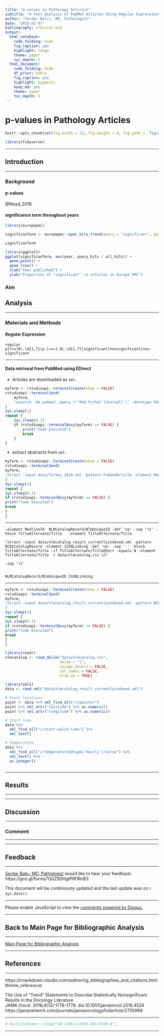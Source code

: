 ```yaml
---
title: "p-values in Pathology Articles"
subtitle: "A Text Analysis of PubMed Articles Using Regular Expression"
author: "Serdar Balcı, MD, Pathologist"
date: '2019-01-07'
bibliography: crossref.bib
output: 
  html_notebook: 
    code_folding: hide
    fig_caption: yes
    highlight: tango
    theme: paper
    toc_depth: 5
  html_document: 
    code_folding: hide
    df_print: kable
    fig_caption: yes
    highlight: pygments
    keep_md: yes
    theme: paper
    toc_depth: 5
---
```


# p-values in Pathology Articles {.tabset .tabset-fade .tabset-pills}


```r
knitr::opts_chunk$set(fig.width = 12, fig.height = 8, fig.path = 'figure/', echo = FALSE, warning = FALSE, message = FALSE, error = FALSE, eval = TRUE, tidy = TRUE, comment = NA)
```


```r
library(tidyverse)
```


---

## Introduction

---

### Background

#### p-values

@Nead_2018 


#### significance term throughout years


```r
library(europepmc)

significanTerm <- europepmc::epmc_hits_trend(query = "significan*", period = 1980:2017)

significanTerm

```


```r
library(ggplot2)
ggplot(significanTerm, aes(year, query_hits / all_hits)) + 
  geom_point() + 
  geom_line() +
  xlab("Year published") + 
  ylab("Proportion of 'significan*' \n articles in Europe PMC")
```



### Aim



## Analysis

---

### Materials and Methods



#### Regular Expression

```
{regular expression code}
p[<>=]0\.\d{1,7}|p.[<>=].0\.\d{1,7}|significant|nonsignificant|non-significant
```




---

#### Data retriveal from PubMed using EDirect

- Articles are downloaded as `xml`.



```r
myTerm <- rstudioapi::terminalCreate(show = FALSE)
rstudioapi::terminalSend(
    myTerm,
    "esearch -db pubmed -query \"'Mod Pathol'[Journal] \" -datetype PDAT -mindate 2016 -maxdate 3000 | efetch -format xml > data/ModPathol2016plus.xml \n"
)
Sys.sleep(1)
repeat {
    Sys.sleep(0.1)
    if (rstudioapi::terminalBusy(myTerm) == FALSE) {
        print("Code Executed")
        break
    }
}
```


- extract abstracts from `xml`.


```r
myTerm <- rstudioapi::terminalCreate(show = FALSE)
rstudioapi::terminalSend(
myTerm,
"xtract -input data/Turkey_2018.xml -pattern PubmedArticle -element MedlineCitation/PMID PubDate/Year Journal/ISSN ISOAbbreviation > data/Turkey2018.csv \n"
)
Sys.sleep(1)
repeat {
Sys.sleep(0.1)
if (rstudioapi::terminalBusy(myTerm) == FALSE) {
print("Code Executed")
break
}
}
```






----


```
-element MedlineTA  NLMCatalogRecord/NlmUniqueID -def 'na' -sep '\t' -block TitleAlternate/Title   -element TitleAlternate/Title

"xtract -input data/nlmcatalog_result_currentlyindexed.xml -pattern NCBICatalogRecord -element ISSNLinking -def 'na' -sep ' ' -block TitleAlternate/Title -if TitleAlternate/Title@Sort -equals N -element TitleAlternate/Title  > data/nlmcatalog.csv \n"

-sep '\t'


NLMCatalogRecord/NlmUniqueID ISSNLinking
```


---


```r
myTerm <- rstudioapi::terminalCreate(show = FALSE)
rstudioapi::terminalSend(
myTerm,
"xtract -input data/nlmcatalog_result_currentlyindexed.xml -pattern NCBICatalogRecord -tab '|' -element NLMCatalogRecord/NlmUniqueID -block ISSNLinking -tab '|' -element ISSNLinking -block Title -if Title@Sort -equals N -def 'na' -tab '|' -element TitleAlternate/Title > data/nlmcatalog.csv \n"
)
Sys.sleep(1)
repeat {
Sys.sleep(0.1)
if (rstudioapi::terminalBusy(myTerm) == FALSE) {
print("Code Executed")
break
}
}

``` 


```r
library(readr)
nlmcatalog <- read_delim("data/nlmcatalog.csv", 
                         delim = "|",
                         escape_double = FALSE,
                         col_names = FALSE, 
                         trim_ws = TRUE)

```

```r

library(xml2)
data <- read_xml("data/nlmcatalog_result_currentlyindexed.xml")

# Point locations
point <- data %>% xml_find_all("//pointer")
point %>% xml_attr("latitude") %>% as.numeric()
point %>% xml_attr("longitude") %>% as.numeric()

# Start time
data %>% 
  xml_find_all("//start-valid-time") %>% 
  xml_text()

# Temperature
data %>% 
  xml_find_all("//temperature[@type='hourly']/value") %>% 
  xml_text() %>% 
  as.integer()



```




---

## Results

---



---

## Discussion

---


### Comment

---



---


## Feedback

---

[Serdar Balcı, MD, Pathologist](https://github.com/sbalci) would like to hear your feedback: https://goo.gl/forms/YjGZ5DHgtPlR1RnB3

This document will be continiously updated and the last update was on `r Sys.Date()`.



---

<div id="disqus_thread"></div>
<script>

/**
*  RECOMMENDED CONFIGURATION VARIABLES: EDIT AND UNCOMMENT THE SECTION BELOW TO INSERT DYNAMIC VALUES FROM YOUR PLATFORM OR CMS.
*  LEARN WHY DEFINING THESE VARIABLES IS IMPORTANT: https://disqus.com/admin/universalcode/#configuration-variables*/
/*
var disqus_config = function () {
this.page.url = PAGE_URL;  // Replace PAGE_URL with your page's canonical URL variable
this.page.identifier = PAGE_IDENTIFIER; // Replace PAGE_IDENTIFIER with your page's unique identifier variable
};
*/
(function() { // DON'T EDIT BELOW THIS LINE
var d = document, s = d.createElement('script');
s.src = 'https://https-sbalci-github-io.disqus.com/embed.js';
s.setAttribute('data-timestamp', +new Date());
(d.head || d.body).appendChild(s);
})();
</script>
<noscript>Please enable JavaScript to view the <a href="https://disqus.com/?ref_noscript">comments powered by Disqus.</a></noscript>



---

## Back to Main Page for Bibliographic Analysis

---

[Main Page for Bibliographic Analysis](https://sbalci.github.io/pubmed/BibliographicStudies.html)


---

## References  

---

https://rmarkdown.rstudio.com/authoring_bibliographies_and_citations.html#inline_references

The Use of “Trend” Statements to Describe Statistically Nonsignificant Results in the Oncology Literature  
JAMA Oncol. 2018;4(12):1778-1779. doi:10.1001/jamaoncol.2018.4524  
https://jamanetwork.com/journals/jamaoncology/fullarticle/2705969  


---



```r
# knitcitations::citep("10.1186/s12905-016-0336-0")
```





---

